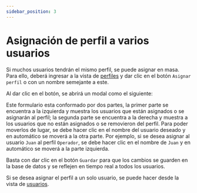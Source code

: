 ```yaml
---
sidebar_position: 3
---
```



# Asignación de perfil a varios usuarios

Si muchos usuarios tendrán el mismo perfil, se puede asignar en masa. Para ello, deberá ingresar a la vista de [perfiles](/docs/area-gestion/perfiles) y dar clic en el botón `Asignar perfil` o con un nombre semejante a este.

Al dar clic en el botón, se abrirá un modal como el siguiente:

<ImageDiv src="/img/work/sys/profiles/assign-profile-to-users.png" alt="Profile form" />

Este formulario esta conformado por dos partes, la primer parte se encuentra 
a la izquierda y muestra los usuarios que están asignados o se asignarán al perfil; la segunda parte se encuentra a la derecha y muestra a los usuarios que no están asignados o se removieron del perfil. Para poder moverlos de lugar, se debe hacer clic en el nombre del usuario deseado y en automático se moverá a la otra parte. Por ejemplo, si se desea asignar al usuario `Juan` al perfil `Operador`, se debe hacer clic en el nombre de `Juan` y en automático se moverá a la parte izquierda.

Basta con dar clic en el botón `Guardar` para que los cambios se guarden en la base de datos y se reflejen en tiempo real a todos los usuarios.

Si se desea asignar el perfil a un solo usuario, se puede hacer desde la vista de [usuarios](/docs/area-gestion/usuarios).
